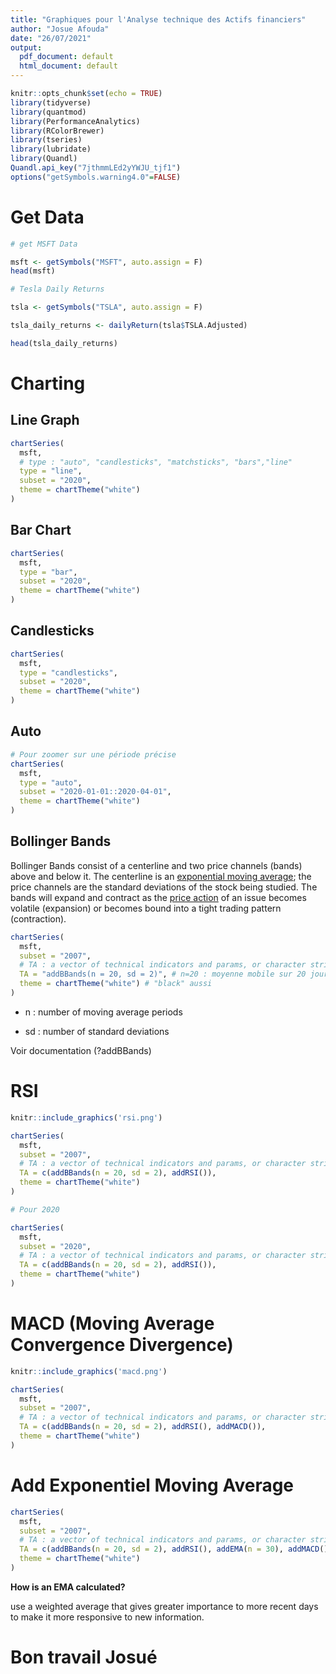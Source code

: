 ```yaml
---
title: "Graphiques pour l'Analyse technique des Actifs financiers"
author: "Josue Afouda"
date: "26/07/2021"
output:
  pdf_document: default
  html_document: default
---
```


```r
knitr::opts_chunk$set(echo = TRUE)
library(tidyverse)
library(quantmod)
library(PerformanceAnalytics)
library(RColorBrewer)
library(tseries)
library(lubridate)
library(Quandl)
Quandl.api_key("7jthmmLEd2yYWJU_tjf1")
options("getSymbols.warning4.0"=FALSE)
```


# Get Data

```r
# get MSFT Data

msft <- getSymbols("MSFT", auto.assign = F)
head(msft)
```


```r
# Tesla Daily Returns

tsla <- getSymbols("TSLA", auto.assign = F)

tsla_daily_returns <- dailyReturn(tsla$TSLA.Adjusted)

head(tsla_daily_returns)
```

# Charting

## Line Graph

```r
chartSeries(
  msft,
  # type : "auto", "candlesticks", "matchsticks", "bars","line"
  type = "line",
  subset = "2020",
  theme = chartTheme("white")
)
```


## Bar  Chart

```r
chartSeries(
  msft,
  type = "bar",
  subset = "2020",
  theme = chartTheme("white")
)
```


## Candlesticks

```r
chartSeries(
  msft,
  type = "candlesticks",
  subset = "2020",
  theme = chartTheme("white")
)
```


## Auto

```r
# Pour zoomer sur une période précise
chartSeries(
  msft,
  type = "auto",
  subset = "2020-01-01::2020-04-01",
  theme = chartTheme("white")
)
```


## Bollinger Bands



Bollinger Bands consist of a centerline and two price channels (bands) above and below it. The centerline is an [exponential moving average](https://www.investopedia.com/terms/e/ema.asp); the price channels are the standard deviations of the stock being studied. The bands will expand and contract as the [price action](https://www.investopedia.com/terms/p/price-action.asp) of an issue becomes volatile (expansion) or becomes bound into a tight trading pattern (contraction).  




```r
chartSeries(
  msft,
  subset = "2007",
  # TA : a vector of technical indicators and params, or character strings
  TA = "addBBands(n = 20, sd = 2)", # n=20 : moyenne mobile sur 20 jours, Simple Moving Average SMA
  theme = chartTheme("white") # "black" aussi
)
```

* n	: number of moving average periods

* sd : number of standard deviations

Voir documentation (?addBBands)


# RSI


```r
knitr::include_graphics('rsi.png')
```


```r
chartSeries(
  msft,
  subset = "2007",
  # TA : a vector of technical indicators and params, or character strings
  TA = c(addBBands(n = 20, sd = 2), addRSI()),
  theme = chartTheme("white")
)
```


```r
# Pour 2020

chartSeries(
  msft,
  subset = "2020",
  # TA : a vector of technical indicators and params, or character strings
  TA = c(addBBands(n = 20, sd = 2), addRSI()),
  theme = chartTheme("white")
)
```

# MACD (Moving Average Convergence Divergence)


```r
knitr::include_graphics('macd.png')
```


```r
chartSeries(
  msft,
  subset = "2007",
  # TA : a vector of technical indicators and params, or character strings
  TA = c(addBBands(n = 20, sd = 2), addRSI(), addMACD()),
  theme = chartTheme("white")
)
```



# Add Exponentiel Moving Average

```r
chartSeries(
  msft,
  subset = "2007",
  # TA : a vector of technical indicators and params, or character strings
  TA = c(addBBands(n = 20, sd = 2), addRSI(), addEMA(n = 30), addMACD()),
  theme = chartTheme("white")
)
```



**How is an EMA calculated?**

use a weighted average that gives greater importance to more recent days to make it more responsive to new information.  

# Bon travail Josué
